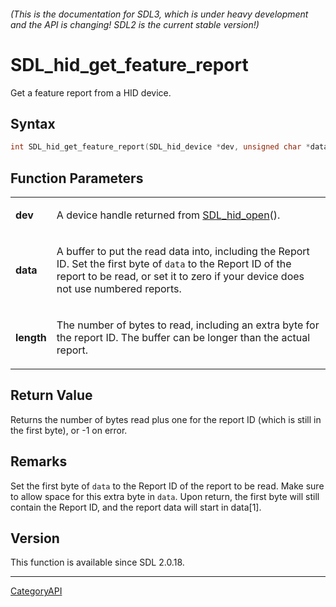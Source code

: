====== (This is the documentation for SDL3, which is under heavy development and the API is changing! SDL2 is the current stable version!) ======
= SDL_hid_get_feature_report =

Get a feature report from a HID device.

== Syntax ==

<syntaxhighlight lang='c'>
int SDL_hid_get_feature_report(SDL_hid_device *dev, unsigned char *data, size_t length);
</syntaxhighlight>

== Function Parameters ==

{|
|'''dev'''
|A device handle returned from [[SDL_hid_open]]().
|-
|'''data'''
|A buffer to put the read data into, including the Report ID. Set the first byte of <code>data</code> to the Report ID of the report to be read, or set it to zero if your device does not use numbered reports.
|-
|'''length'''
|The number of bytes to read, including an extra byte for the report ID. The buffer can be longer than the actual report.
|}

== Return Value ==

Returns the number of bytes read plus one for the report ID (which is still
in the first byte), or -1 on error.

== Remarks ==

Set the first byte of <code>data</code> to the Report ID of the report to
be read. Make sure to allow space for this extra byte in <code>data</code>.
Upon return, the first byte will still contain the Report ID, and the
report data will start in data[1].

== Version ==

This function is available since SDL 2.0.18.

----
[[CategoryAPI]]


